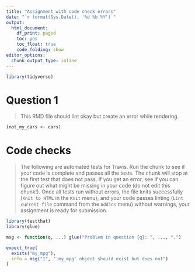 ```yaml
---
title: "Assignment with code check errors"
date: "`r format(Sys.Date(), '%d %b %Y')`"
output:
  html_document: 
    df_print: paged
    toc: yes
    toc_float: true
    code_folding: show
editor_options:
  chunk_output_type: inline
---
```


```r
library(tidyverse)
```

# Question 1

> This RMD file should lint okay but create an error while rendering.

```r
(not_my_cars <- cars)
```


# Code checks

> The following are automated tests for Travis. Run the chunk to see if your code is complete and passes all the tests. The chunk will stop at the first test that does not pass. If you get an error, see if you can figure out what might be missing in your code (do not edit this chunk!). Once all tests run without errors, the file knits successfully (`Knit to HTML` in the `Knit` menu), and your code passes linting (`Lint current file` command from the `Addins` menu) without warnings, your assignment is ready for submission.

```r
library(testthat)
library(glue)

msg <- function(q, ...) glue("Problem in question {q}: ", ..., ".")

expect_true(
  exists("my_mpg"), 
  info = msg("1", "'my_mpg' object should exist but does not")
)
```

